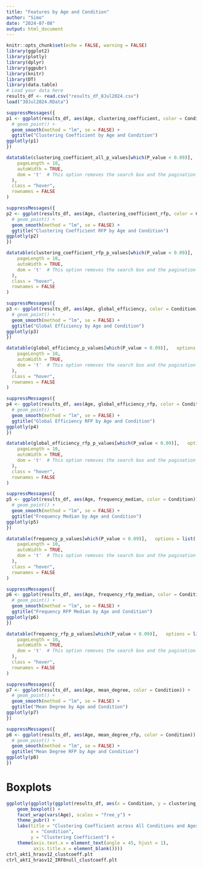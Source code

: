 ```yaml
---
title: "Features by Age and Condition"
author: "Simo"
date: "2024-07-08"
output: html_document
---
```


```r
knitr::opts_chunk$set(echo = FALSE, warning = FALSE)
library(ggplot2)
library(plotly)
library(dplyr)
library(ggpubr)
library(knitr)
library(DT)
library(data.table)
# Load your data here
results_df <- read.csv("results_df_8Jul2024.csv")
load("30Jul2024.RData")
```

```r
suppressMessages({
p1 <- ggplot(results_df, aes(Age, clustering_coefficient, color = Condition)) +
  # geom_point() +
  geom_smooth(method = "lm", se = FALSE) +
  ggtitle("Clustering Coefficient by Age and Condition")
ggplotly(p1)
})

datatable(clustering_coefficient_all_p_values[which(P_value < 0.09)],   options = list(
    pageLength = 10,
    autoWidth = TRUE,
    dom = 't'  # This option removes the search box and the pagination controls
  ),
  class = "hover",
  rownames = FALSE
)
```

```r
suppressMessages({
p2 <- ggplot(results_df, aes(Age, clustering_coefficient_rfp, color = Condition)) +
  # geom_point() +
  geom_smooth(method = "lm", se = FALSE) +
  ggtitle("Clustering Coefficient RFP by Age and Condition")
ggplotly(p2)
})

datatable(clustering_coefficient_rfp_p_values[which(P_value < 0.09)],   options = list(
    pageLength = 10,
    autoWidth = TRUE,
    dom = 't'  # This option removes the search box and the pagination controls
  ),
  class = "hover",
  rownames = FALSE
)
```

```r
suppressMessages({
p3 <- ggplot(results_df, aes(Age, global_efficiency, color = Condition)) +
  # geom_point() +
  geom_smooth(method = "lm", se = FALSE) +
  ggtitle("Global Efficiency by Age and Condition")
ggplotly(p3)
})

datatable(global_efficiency_p_values[which(P_value < 0.09)],   options = list(
    pageLength = 10,
    autoWidth = TRUE,
    dom = 't'  # This option removes the search box and the pagination controls
  ),
  class = "hover",
  rownames = FALSE
)
```

```r
suppressMessages({
p4 <- ggplot(results_df, aes(Age, global_efficiency_rfp, color = Condition)) +
  # geom_point() +
  geom_smooth(method = "lm", se = FALSE) +
  ggtitle("Global Efficiency RFP by Age and Condition")
ggplotly(p4)
})

datatable(global_efficiency_rfp_p_values[which(P_value < 0.09)],   options = list(
    pageLength = 10,
    autoWidth = TRUE,
    dom = 't'  # This option removes the search box and the pagination controls
  ),
  class = "hover",
  rownames = FALSE
)
```

```r
suppressMessages({
p5 <- ggplot(results_df, aes(Age, frequency_median, color = Condition)) +
  # geom_point() +
  geom_smooth(method = "lm", se = FALSE) +
  ggtitle("Frequency Median by Age and Condition")
ggplotly(p5)
})

datatable(frequency_p_values[which(P_value < 0.09)],   options = list(
    pageLength = 10,
    autoWidth = TRUE,
    dom = 't'  # This option removes the search box and the pagination controls
  ),
  class = "hover",
  rownames = FALSE
)
```

```r
suppressMessages({
p6 <- ggplot(results_df, aes(Age, frequency_rfp_median, color = Condition)) +
  # geom_point() +
  geom_smooth(method = "lm", se = FALSE) +
  ggtitle("Frequency RFP Median by Age and Condition")
ggplotly(p6)
})

datatable(frequency_rfp_p_values[which(P_value < 0.09)],   options = list(
    pageLength = 10,
    autoWidth = TRUE,
    dom = 't'  # This option removes the search box and the pagination controls
  ),
  class = "hover",
  rownames = FALSE
)
```

```r
suppressMessages({
p7 <- ggplot(results_df, aes(Age, mean_degree, color = Condition)) +
  # geom_point() +
  geom_smooth(method = "lm", se = FALSE) +
  ggtitle("Mean Degree by Age and Condition")
ggplotly(p7)
})
```

```r
suppressMessages({
p8 <- ggplot(results_df, aes(Age, mean_degree_rfp, color = Condition)) +
  # geom_point() +
  geom_smooth(method = "lm", se = FALSE) +
  ggtitle("Mean Degree RFP by Age and Condition")
ggplotly(p8)
})
```

# Boxplots
```r
ggplotly(ggplotly(ggplot(results_df, aes(x = Condition, y = clustering_coefficient, fill = Condition)) +
    geom_boxplot() +
    facet_wrap(vars(Age), scales = "free_y") +
    theme_pubr() +
    labs(title = "Clustering Coefficient across All Conditions and Ages",
         x = "Condition",
         y = "Clustering Coefficient") +
    theme(axis.text.x = element_text(angle = 45, hjust = 1),
          axis.title.x = element_blank())))
ctrl_akt1_hrasv12_clustcoeff.plt
ctrl_akt1_hrasv12_IRF8null_clustcoeff.plt
```

